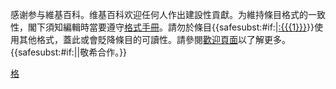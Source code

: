 {{{icon|[[File:Information.svg|25px]] }}}感谢参与維基百科。维基百科欢迎任何人作出建設性貢獻。为維持條目格式的一致性，閣下須知編輯時當要遵守[[Wikipedia:格式手册|格式手冊]]。請勿於條目{{<includeonly>safesubst:</includeonly>#if:{{{1|}}}|[[:{{{1}}}]]}}使用其他格式，蓋此或會貶降條目的可讀性。請參閱[[Wikipedia:參與貢獻|歡迎頁面]]以了解更多。{{<includeonly>safesubst:</includeonly>#if:{{{2|}}}|{{{2}}}|敬希合作。}}<!-- Template:uw-mos1 --><noinclude>
{{Templatesnotice|series = uw-mos|max = 4}}
[[Category:用戶警告模板|格]]
</noinclude>